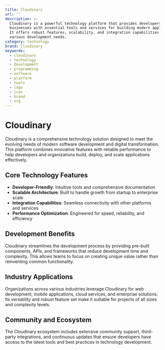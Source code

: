 ```yaml
---
title: Cloudinary
url: ''
description: >-
  Cloudinary is a powerful technology platform that provides developers and
  businesses with essential tools and services for building modern applications.
  It offers robust features, scalability, and integration capabilities for
  various development needs.
category: technology
brand: Cloudinary
keywords:
  - cloudinary
  - technology
  - development
  - programming
  - software
  - platform
  - tools
  - logo
  - icon
  - brand
  - svg
---
```


# Cloudinary

Cloudinary is a comprehensive technology solution designed to meet the evolving needs of modern software development and digital transformation. This platform combines innovative features with reliable performance to help developers and organizations build, deploy, and scale applications effectively.

## Core Technology Features

- **Developer-Friendly**: Intuitive tools and comprehensive documentation
- **Scalable Architecture**: Built to handle growth from startup to enterprise scale
- **Integration Capabilities**: Seamless connectivity with other platforms and services
- **Performance Optimization**: Engineered for speed, reliability, and efficiency

## Development Benefits

Cloudinary streamlines the development process by providing pre-built components, APIs, and frameworks that reduce development time and complexity. This allows teams to focus on creating unique value rather than reinventing common functionality.

## Industry Applications

Organizations across various industries leverage Cloudinary for web development, mobile applications, cloud services, and enterprise solutions. Its versatility and robust feature set make it suitable for projects of all sizes and complexity levels.

## Community and Ecosystem

The Cloudinary ecosystem includes extensive community support, third-party integrations, and continuous updates that ensure developers have access to the latest tools and best practices in technology development.
